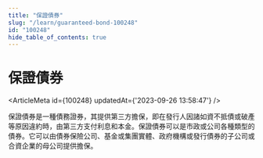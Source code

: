 ```yaml
---
title: "保證債券"
slug: "/learn/guaranteed-bond-100248"
id: "100248"
hide_table_of_contents: true
---
```



# 保證債券

<ArticleMeta id={100248} updatedAt={'2023-09-26 13:58:47'} />
<div className='border-solid border-b border-t-0 my-4 border-[var(--ifm-color-gray-300)]' />

保證債券是一種債務證券，其提供第三方擔保，即在發行人因諸如資不抵債或破產等原因違約時，由第三方支付利息和本金。保證債券可以是市政或公司各種類型的債券。它可以由債券保險公司、基金或集團實體、政府機構或發行債券的子公司或合資企業的母公司提供擔保。
